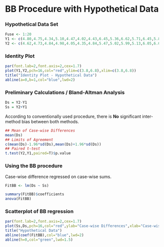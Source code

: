 BB Procedure with Hypothetical Data
========================================================

### Hypothetical Data Set
```r
Fuse <- 1:20
Y1 <- c(4.80,4.75,4.34,5.10,4.47,4.02,4.43,6.45,5.36,6.62,5.71,6.45,5.83,5.40,4.22)
Y2 <- c(4.62,4.73,4.84,4.98,4.05,4.35,4.84,5.47,5.02,5.99,5.13,6.05,6.02,5.06,3.83)
```
### Identity Plot
```r
par(font.lab=2,font.axis=2,cex=1.7)
plot(Y1,Y2,pch=16,col="red",ylim=c(3.8,6.8),xlim=c(3.8,6.8))
title("Identity Plot - Hypothetical Data")
abline(a=0,b=1,col="blue",lwd=2)
```

### Preliminary Calculations / Bland-Altman Analysis
```r
Ds = Y2-Y1
Ss = Y2+Y1
```
According to conventionally used procedure, there is **No** significant inter-method bias between both methods.
```r
## Mean of Case-wise Differences
mean(Ds)
## Limits of Agreement
c(mean(Ds)-1.96*sd(Ds),mean(Ds)+1.96*sd(Ds))
## Paired t-test
t.test(Y2,Y1,paired=T)$p.value
```
### Using the BB procedure
Case-wise difference regressed on case-wise sums.
```r

FitBB <- lm(Ds ~ Ss)

summary(FitBB)$coefficients
anova(FitBB)
```
### Scatterplot of BB regression


```r
par(font.lab=2,font.axis=2,cex=1.7)
plot(Ss,Ds,pch=16,col="red",ylab="Case-wise Differences",xlab="Case-wise Sums",ylim=c(-1,1))
title("Hypothetical Data")
abline(coef(FitBB),col="blue",lwd=2)
abline(h=0,col="green",lwd=1.5)
```
